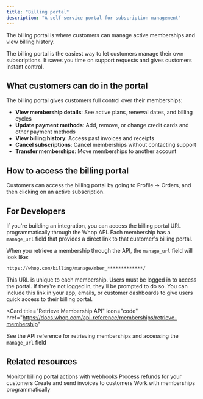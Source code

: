 ```yaml
---
title: "Billing portal"
description: "A self-service portal for subscription management"
---
```


The billing portal is where customers can manage active memberships and view billing history.

<Tip>
  The billing portal is the easiest way to let customers manage their own
  subscriptions. It saves you time on support requests and gives customers
  instant control.
</Tip>

## What customers can do in the portal

The billing portal gives customers full control over their memberships:

- **View membership details**: See active plans, renewal dates, and billing cycles
- **Update payment methods**: Add, remove, or change credit cards and other payment methods
- **View billing history**: Access past invoices and receipts
- **Cancel subscriptions**: Cancel memberships without contacting support
- **Transfer memberships**: Move memberships to another account

## How to access the billing portal

Customers can access the billing portal by going to Profile -> Orders, and then clicking on an active subscription.

## For Developers

If you're building an integration, you can access the billing portal URL programmatically through the Whop API. Each membership has a `manage_url` field that provides a direct link to that customer's billing portal.

When you retrieve a membership through the API, the `manage_url` field will look like:

```
https://whop.com/billing/manage/mber_*************/
```

This URL is unique to each membership. Users must be logged in to access the portal. If they're not logged in, they'll be prompted to do so. You can include this link in your app, emails, or customer dashboards to give users quick access to their billing portal.

<Card
  title="Retrieve Membership API"
  icon="code"
  href="https://docs.whop.com/api-reference/memberships/retrieve-membership"
>
  See the API reference for retrieving memberships and accessing the
  `manage_url` field
</Card>

## Related resources

<CardGroup cols={2}>
  <Card title="Webhooks" icon="webhook" href="/apps/features/webhooks">
    Monitor billing portal actions with webhooks
  </Card>
  <Card title="Refunds" icon="rotate-left" href="/payments/refund-customer">
    Process refunds for your customers
  </Card>
  <Card
    title="Send an invoice"
    icon="file-invoice"
    href="/payments/send-an-invoice"
  >
    Create and send invoices to customers
  </Card>
  <Card title="Memberships API" icon="code" href="/api-reference/memberships">
    Work with memberships programmatically
  </Card>
</CardGroup>
